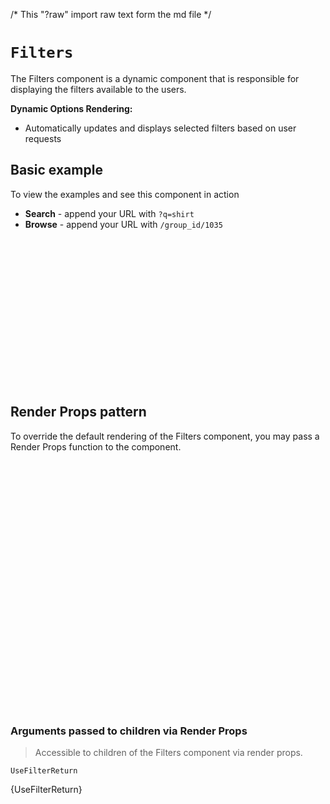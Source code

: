 /* This "?raw" import raw text form the md file */

<Meta of={FiltersStories} />

# `Filters`

The Filters component is a dynamic component that
is responsible for displaying the filters available to the users.

**Dynamic Options Rendering:**

- Automatically updates and displays selected filters based on user requests

<Canvas of={FiltersStories.Primary} />

## Basic example

To view the examples and see this component in action

- **Search** - append your URL with `?q=shirt`
- **Browse** - append your URL with `/group_id/1035`

```jsx
import { CioPlp, CioPlpGrid, Filters } from '@constructor-io/constructorio-ui-plp';
import '@constructor-io/constructorio-ui-plp/styles.css';

const DEMO_API_KEY = 'key_M57QS8SMPdLdLx4x';

export default function MyComponent() {
  return (
    <CioPlp apiKey={DEMO_API_KEY}>
      <CioPlpGrid>
        {(props) => {
          return <Filters facets={props.filters.facets} />;
        }}
      </CioPlpGrid>
    </CioPlp>
  );
}
```

## Render Props pattern

To override the default rendering of the Filters component, you may pass a Render Props function to the component.

```jsx
import { CioPlp, CioPlpGrid, Filters } from '@constructor-io/constructorio-ui-plp';
import '@constructor-io/constructorio-ui-plp/styles.css';

const DEMO_API_KEY = 'key_M57QS8SMPdLdLx4x';

function MyCustomFilters(props) {
  const { facets, setFilter } = props;
  return <pre>{JSON.stringify(facets, null, 2)}</pre>;
}

export default function MyComponent() {
  return (
    <CioPlp apiKey={DEMO_API_KEY}>
      <CioPlpGrid>
        {(props) => {
          return (
            <Filters facets={props.filters.facets}>
              {(filterProps) => {
                return <MyCustomFilters {...filterProps} />;
              }}
            </Filters>
          );
        }}
      </CioPlpGrid>
    </CioPlp>
  );
}
```

### Arguments passed to children via Render Props

> Accessible to children of the Filters component via render props.

`UseFilterReturn`

<Markdown>{UseFilterReturn}</Markdown>
